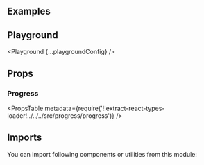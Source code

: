 


<Layout title="Progress" description="🚧 This page is under construction">

## Examples

<Example title="Basic Usage" path="progress/basic-usage">
  <BasicUsage />
</Example>

<Example title="With Steps" path="progress/steps">
  <Steps />
</Example>

<Example title="Sizes" path="progress/sizes">
  <Sizes />
</Example>

<Example title="Custom Label" path="progress/custom-label">
  <CustomLabel />
</Example>

<Example title="No Label" path="progress/no-label">
  <NoLabel />
</Example>

<Example title="Inverted" path="progress/inverted" darkPreview>
  <Inverted />
</Example>

## Playground

<Playground {...playgroundConfig} />

## Props

### Progress

<PropsTable
  metadata={require('!!extract-react-types-loader!../../../src/progress/progress')}
/>

## Imports

You can import following components or utilities from this module:

<Imports module={ProgressExports} path="@datacamp/waffles/progress" />

</Layout>
